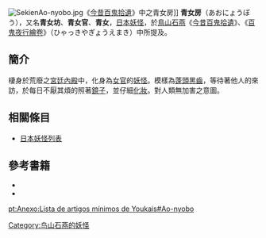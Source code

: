 [[File:SekienAo-nyobo.jpg|right]]《[[今昔百鬼拾遺|今昔百鬼拾遺]]》中之青女房]]
'''青女房'''（あおにょうぼう），又名'''青女坊'''、'''青女官'''、'''青女'''，[[日本妖怪|日本妖怪]]，於[[鳥山石燕|鳥山石燕]]《[[今昔百鬼拾遺|今昔百鬼拾遺]]》、《[[百鬼夜行繪卷|百鬼夜行繪卷]]》（ひゃっきやぎょうえまき）中所提及。

== 簡介 ==
棲身於荒廢之[[宮廷|宮廷]][[內殿|內殿]]中，化身為[[女官|女官]]的[[妖怪|妖怪]]。模樣為[[蓬頭|蓬頭]][[黑齒|黑齒]]，等待著他人的來訪，於每日不厭其煩的照著[[鏡子|鏡子]]，並仔細[[化妝|化妝]]。對人類無加害之意圖。

== 相關條目 ==
*[[日本妖怪列表|日本妖怪列表]]

== 參考書籍 ==
*{{Cite book<!--|和書-->|author=[[村上健司|村上健司]]編著|title=《妖怪事典》|year=2000|publisher=[[毎日新聞社|毎日新聞社]]|isbn=978-4-620-31428-0|pages=3頁}}
*{{Cite book<!--|和書-->|author=[[京極夏彦|京極夏彦]]・[[多田克己|多田克己]]編著|title=《妖怪図巻》|year=2000|publisher=[[国書刊行会|国書刊行会]]|isbn=978-4-336-04187-6|pages=177-178頁}}

{{DEFAULTSORT:あおにようほう}}
[[Category:鸟山石燕的妖怪|Category:鸟山石燕的妖怪]]

[[pt:Anexo:Lista_de_artigos_mínimos_de_Youkais#Ao-nyobo|pt:Anexo:Lista de artigos mínimos de Youkais#Ao-nyobo]]